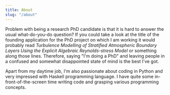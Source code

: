 ```yaml
---
title: About
slug: "/about"
---
```


Problem with being a research PhD candidate is that it is hard to answer the
usual what-do-you-do question? If you could take a look at the title of the
founding application for the PhD project on which I am working it would
probably read *Turbulence Modelling of Stratified Atmospheric Boundary Layers
Using the Explicit Algebraic Reynolds-stress Model* or something along those
lines. Therefore, saying "I'm doing a PhD" and leaving people in a confused and
somewhat disappointed state of mind is the best I've got.

<!---
It was recently while talking with my uncle he mentioned that he remembers me
saying "Studying and getting payed is an equivalent of living the dream"
sometime during my undergraduate studies. Therefore, it comes as no surprise
that I have been studying at three different university (each in different
country) in the past nine years and I can honestly say that I enjoy being a PhD
student!
-->

Apart from my daytime job, I'm also passionate about coding in Python and very
impressed with Haskell programming language. I have quite some
in-front-of-the-screen time writing code and grasping various programming
concepts.
